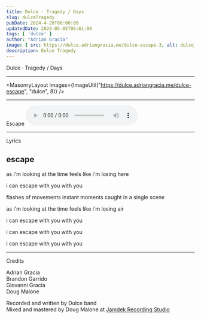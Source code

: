 ```yaml
---
title: Dulce · Tragedy / Days
slug: dulceTragedy
pubDate: 2024-4-20T06:00:00
updatedDate: 2024-05-05T06:61:00
tags: [ 'dulce' ]
author: "Adrian Gracia"
image: { src: https://dulce.adriangracia.me/dulce-escape-3, alt: dulce_1, positionx: 20%, positiony: 50% }
description: Dulce Tragedy
---
```


Dulce · Tragedy / Days

---

<MasonryLayout images={ImageUtil("https://dulce.adriangracia.me/dulce-escape", "dulce", 8)} />

---
Escape
<audio controls>
  <source src="https://dulce.adriangracia.me/DULCE_ESCAPE_MASTER.wav" type="audio/wav"/>
Your browser does not support the audio element.
</audio>

---

Lyrics 

escape
-
as i'm looking at the time
feels like
i'm losing here

i can escape
with you
with you

flashes of movements
instant moments caught
in a single scene

as i'm looking at the time
feels like
i'm losing air

i can escape
with you
with you

i can escape
with you
with you

i can escape
with you
with you

---
Credits

Adrian Gracia  <br/>
Brandon Garrido  <br/>
Giovanni Gracia  <br/>
Doug Malone  <br/>

Recorded and written by Dulce band  <br/>
Mixed and mastered by Doug Malone at <a href="https://www.instagram.com/jamdek_recording">Jamdek Recording Studio</a>
